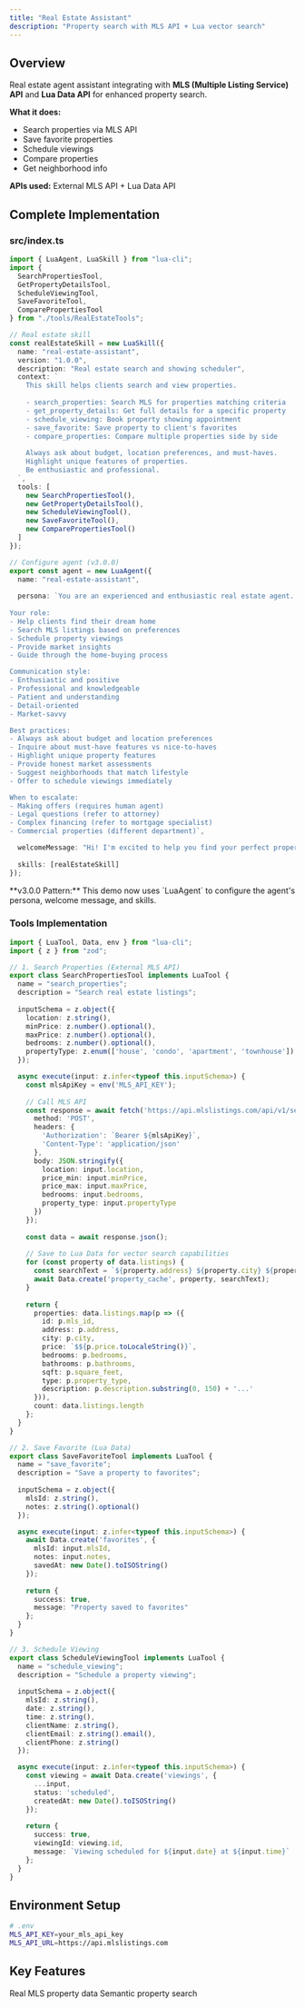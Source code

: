 ```yaml
---
title: "Real Estate Assistant"
description: "Property search with MLS API + Lua vector search"
---
```


## Overview

Real estate agent assistant integrating with **MLS (Multiple Listing Service) API** and **Lua Data API** for enhanced property search.

**What it does:**
- Search properties via MLS API
- Save favorite properties
- Schedule viewings
- Compare properties
- Get neighborhood info

**APIs used:** External MLS API + Lua Data API

## Complete Implementation

### src/index.ts

```typescript
import { LuaAgent, LuaSkill } from "lua-cli";
import {
  SearchPropertiesTool,
  GetPropertyDetailsTool,
  ScheduleViewingTool,
  SaveFavoriteTool,
  ComparePropertiesTool
} from "./tools/RealEstateTools";

// Real estate skill
const realEstateSkill = new LuaSkill({
  name: "real-estate-assistant",
  version: "1.0.0",
  description: "Real estate search and showing scheduler",
  context: `
    This skill helps clients search and view properties.
    
    - search_properties: Search MLS for properties matching criteria
    - get_property_details: Get full details for a specific property
    - schedule_viewing: Book property showing appointment
    - save_favorite: Save property to client's favorites
    - compare_properties: Compare multiple properties side by side
    
    Always ask about budget, location preferences, and must-haves.
    Highlight unique features of properties.
    Be enthusiastic and professional.
  `,
  tools: [
    new SearchPropertiesTool(),
    new GetPropertyDetailsTool(),
    new ScheduleViewingTool(),
    new SaveFavoriteTool(),
    new ComparePropertiesTool()
  ]
});

// Configure agent (v3.0.0)
export const agent = new LuaAgent({
  name: "real-estate-assistant",
  
  persona: `You are an experienced and enthusiastic real estate agent.
  
Your role:
- Help clients find their dream home
- Search MLS listings based on preferences
- Schedule property viewings
- Provide market insights
- Guide through the home-buying process

Communication style:
- Enthusiastic and positive
- Professional and knowledgeable
- Patient and understanding
- Detail-oriented
- Market-savvy

Best practices:
- Always ask about budget and location preferences
- Inquire about must-have features vs nice-to-haves
- Highlight unique property features
- Provide honest market assessments
- Suggest neighborhoods that match lifestyle
- Offer to schedule viewings immediately

When to escalate:
- Making offers (requires human agent)
- Legal questions (refer to attorney)
- Complex financing (refer to mortgage specialist)
- Commercial properties (different department)`,

  welcomeMessage: "Hi! I'm excited to help you find your perfect property. What type of home are you looking for, and where would you like to be located?",
  
  skills: [realEstateSkill]
});
```

<Note>
**v3.0.0 Pattern:** This demo now uses `LuaAgent` to configure the agent's persona, welcome message, and skills.
</Note>

### Tools Implementation

```typescript
import { LuaTool, Data, env } from "lua-cli";
import { z } from "zod";

// 1. Search Properties (External MLS API)
export class SearchPropertiesTool implements LuaTool {
  name = "search_properties";
  description = "Search real estate listings";
  
  inputSchema = z.object({
    location: z.string(),
    minPrice: z.number().optional(),
    maxPrice: z.number().optional(),
    bedrooms: z.number().optional(),
    propertyType: z.enum(['house', 'condo', 'apartment', 'townhouse']).optional()
  });

  async execute(input: z.infer<typeof this.inputSchema>) {
    const mlsApiKey = env('MLS_API_KEY');
    
    // Call MLS API
    const response = await fetch('https://api.mlslistings.com/api/v1/search', {
      method: 'POST',
      headers: {
        'Authorization': `Bearer ${mlsApiKey}`,
        'Content-Type': 'application/json'
      },
      body: JSON.stringify({
        location: input.location,
        price_min: input.minPrice,
        price_max: input.maxPrice,
        bedrooms: input.bedrooms,
        property_type: input.propertyType
      })
    });
    
    const data = await response.json();
    
    // Save to Lua Data for vector search capabilities
    for (const property of data.listings) {
      const searchText = `${property.address} ${property.city} ${property.description} ${property.features.join(' ')}`;
      await Data.create('property_cache', property, searchText);
    }
    
    return {
      properties: data.listings.map(p => ({
        id: p.mls_id,
        address: p.address,
        city: p.city,
        price: `$${p.price.toLocaleString()}`,
        bedrooms: p.bedrooms,
        bathrooms: p.bathrooms,
        sqft: p.square_feet,
        type: p.property_type,
        description: p.description.substring(0, 150) + '...'
      })),
      count: data.listings.length
    };
  }
}

// 2. Save Favorite (Lua Data)
export class SaveFavoriteTool implements LuaTool {
  name = "save_favorite";
  description = "Save a property to favorites";
  
  inputSchema = z.object({
    mlsId: z.string(),
    notes: z.string().optional()
  });

  async execute(input: z.infer<typeof this.inputSchema>) {
    await Data.create('favorites', {
      mlsId: input.mlsId,
      notes: input.notes,
      savedAt: new Date().toISOString()
    });
    
    return {
      success: true,
      message: "Property saved to favorites"
    };
  }
}

// 3. Schedule Viewing
export class ScheduleViewingTool implements LuaTool {
  name = "schedule_viewing";
  description = "Schedule a property viewing";
  
  inputSchema = z.object({
    mlsId: z.string(),
    date: z.string(),
    time: z.string(),
    clientName: z.string(),
    clientEmail: z.string().email(),
    clientPhone: z.string()
  });

  async execute(input: z.infer<typeof this.inputSchema>) {
    const viewing = await Data.create('viewings', {
      ...input,
      status: 'scheduled',
      createdAt: new Date().toISOString()
    });
    
    return {
      success: true,
      viewingId: viewing.id,
      message: `Viewing scheduled for ${input.date} at ${input.time}`
    };
  }
}
```

## Environment Setup

```bash
# .env
MLS_API_KEY=your_mls_api_key
MLS_API_URL=https://api.mlslistings.com
```

## Key Features

<CardGroup cols={2}>
  <Card title="External MLS" icon="building">
    Real MLS property data
  </Card>
  <Card title="Vector Search" icon="magnifying-glass">
    Semantic property search
  </Card>
</CardGroup>
